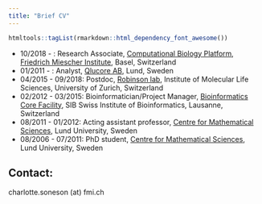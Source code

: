 ```yaml
---
title: "Brief CV"
---
```


```r
htmltools::tagList(rmarkdown::html_dependency_font_awesome())
```

- 10/2018 - : Research Associate, [Computational Biology Platform](https://www.fmi.ch/research/platforms/platform.html?plt=115), [Friedrich Miescher Institute](https://www.fmi.ch/), Basel, Switzerland
- 01/2011 - : Analyst, [Qlucore AB](http://qlucore.com), Lund, Sweden
- 04/2015 - 09/2018: Postdoc, [Robinson lab](https://robinsonlabuzh.github.io/), Institute of Molecular Life Sciences, University of Zurich, Switzerland
- 02/2012 - 03/2015: Bioinformatician/Project Manager, [Bioinformatics Core Facility](http://bcf.isb-sib.ch), SIB Swiss Institute of Bioinformatics, Lausanne, Switzerland
- 08/2011 - 01/2012: Acting assistant professor, [Centre for Mathematical Sciences](http://maths.lu.se), Lund University, Sweden
- 08/2006 - 07/2011: PhD student, [Centre for Mathematical Sciences](http://maths.lu.se), Lund University, Sweden

## Contact:
<i class="fa fa-envelope-o"></i> charlotte.soneson (at) fmi.ch




